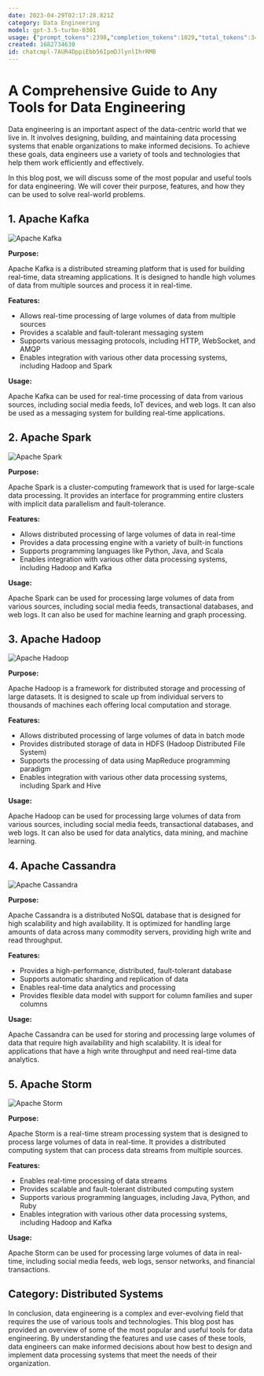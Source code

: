 ```yaml
---
date: 2023-04-29T02:17:28.821Z
category: Data Engineering
model: gpt-3.5-turbo-0301
usage: {"prompt_tokens":2398,"completion_tokens":1029,"total_tokens":3427}
created: 1682734630
id: chatcmpl-7AUR4DppiEbb56IpmDJlynlIhrRMB
---
```


# A Comprehensive Guide to Any Tools for Data Engineering

Data engineering is an important aspect of the data-centric world that we live in. It involves designing, building, and maintaining data processing systems that enable organizations to make informed decisions. To achieve these goals, data engineers use a variety of tools and technologies that help them work efficiently and effectively.

In this blog post, we will discuss some of the most popular and useful tools for data engineering. We will cover their purpose, features, and how they can be used to solve real-world problems. 

## 1. Apache Kafka

![Apache Kafka](https://www.confluent.io/wp-content/uploads/architecture-overview.png)

**Purpose:** 

Apache Kafka is a distributed streaming platform that is used for building real-time, data streaming applications. It is designed to handle high volumes of data from multiple sources and process it in real-time.

**Features:**

- Allows real-time processing of large volumes of data from multiple sources
- Provides a scalable and fault-tolerant messaging system
- Supports various messaging protocols, including HTTP, WebSocket, and AMQP
- Enables integration with various other data processing systems, including Hadoop and Spark

**Usage:**

Apache Kafka can be used for real-time processing of data from various sources, including social media feeds, IoT devices, and web logs. It can also be used as a messaging system for building real-time applications.

## 2. Apache Spark

![Apache Spark](https://spark.apache.org/images/spark-logo-trademark.png)

**Purpose:**

Apache Spark is a cluster-computing framework that is used for large-scale data processing. It provides an interface for programming entire clusters with implicit data parallelism and fault-tolerance.

**Features:**

- Allows distributed processing of large volumes of data in real-time
- Provides a data processing engine with a variety of built-in functions
- Supports programming languages like Python, Java, and Scala
- Enables integration with various other data processing systems, including Hadoop and Kafka

**Usage:**

Apache Spark can be used for processing large volumes of data from various sources, including social media feeds, transactional databases, and web logs. It can also be used for machine learning and graph processing.

## 3. Apache Hadoop

![Apache Hadoop](https://hadoop.apache.org/images/hadoop-logo.jpg)

**Purpose:**

Apache Hadoop is a framework for distributed storage and processing of large datasets. It is designed to scale up from individual servers to thousands of machines each offering local computation and storage.

**Features:**

- Allows distributed processing of large volumes of data in batch mode
- Provides distributed storage of data in HDFS (Hadoop Distributed File System)
- Supports the processing of data using MapReduce programming paradigm
- Enables integration with various other data processing systems, including Spark and Hive

**Usage:**

Apache Hadoop can be used for processing large volumes of data from various sources, including social media feeds, transactional databases, and web logs. It can also be used for data analytics, data mining, and machine learning.

## 4. Apache Cassandra

![Apache Cassandra](https://cassandra.apache.org/_assets/images/cassandra-logo.png)

**Purpose:**

Apache Cassandra is a distributed NoSQL database that is designed for high scalability and high availability. It is optimized for handling large amounts of data across many commodity servers, providing high write and read throughput.

**Features:**

- Provides a high-performance, distributed, fault-tolerant database
- Supports automatic sharding and replication of data
- Enables real-time data analytics and processing
- Provides flexible data model with support for column families and super columns

**Usage:**

Apache Cassandra can be used for storing and processing large volumes of data that require high availability and high scalability. It is ideal for applications that have a high write throughput and need real-time data analytics.

## 5. Apache Storm

![Apache Storm](https://storm.apache.org/assets/img/storm-logo-664x200.png)

**Purpose:**

Apache Storm is a real-time stream processing system that is designed to process large volumes of data in real-time. It provides a distributed computing system that can process data streams from multiple sources.

**Features:**

- Enables real-time processing of data streams
- Provides scalable and fault-tolerant distributed computing system
- Supports various programming languages, including Java, Python, and Ruby
- Enables integration with various other data processing systems, including Hadoop and Kafka

**Usage:**

Apache Storm can be used for processing large volumes of data in real-time, including social media feeds, web logs, sensor networks, and financial transactions.

## Category: Distributed Systems

In conclusion, data engineering is a complex and ever-evolving field that requires the use of various tools and technologies. This blog post has provided an overview of some of the most popular and useful tools for data engineering. By understanding the features and use cases of these tools, data engineers can make informed decisions about how best to design and implement data processing systems that meet the needs of their organization.